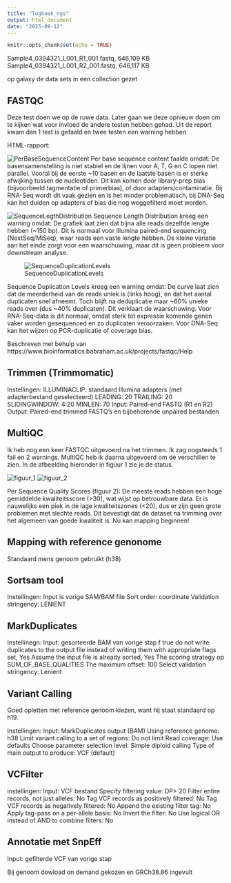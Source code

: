 ```yaml
---
title: "logboek_ngs"
output: html_document
date: "2025-09-12"
---
```


```r
knitr::opts_chunk$set(echo = TRUE)
```


Sample4_0394321_L001_R1_001.fastq, 646,109 KB
Sample4_0394321_L001_R2_001.fastq, 646,117 KB

op galaxy de data sets in een collection gezet


## FASTQC

Deze test doen we op de ruwe data. Later gaan we deze opnieuw doen om te kijken wat voor invloed de andere testen hebben gehad.
Uit de report kwam dan 1 test is gefaald en twee testen een warning hebben

HTML-rapport:

![PerBaseSequenceContent](/homes/nfbovenga/NGS_Mapping/Images/PerBaseSequenceContent.png)
Per base sequence content faalde omdat:
De basensamenstelling is niet stabiel en de lijnen voor A, T, G en C lopen niet parallel. Vooral bij de eerste ~10 basen en de laatste basen is er sterke afwijking tussen de nucleotiden. Dit kan komen door library-prep bias (bijvoorbeeld tagmentatie of primerbias), of door adapters/contaminatie. Bij RNA-Seq wordt dit vaak gezien en is het minder problematisch, bij DNA-Seq kan het duiden op adapters of bias die nog weggefilterd moet worden.


![SequenceLegthDistribution](/homes/nfbovenga/NGS_Mapping/Images/SequenceLegthDistribution.png)
Sequence Length Distribution kreeg een warning omdat:
De grafiek laat zien dat bijna alle reads dezelfde lengte hebben (~150 bp). Dit is normaal voor Illumina paired-end sequencing (NextSeq/MiSeq), waar reads een vaste lengte hebben. De kleine variatie aan het einde zorgt voor een waarschuwing, maar dit is geen probleem voor downstream analyse.


![SequenceDuplicationLevels](/homes/nfbovenga/NGS_Mapping/Images/SequenceDuplicationLevels.png)

Sequence Duplication Levels kreeg een warning omdat:
De curve laat zien dat de meerderheid van de reads uniek is (links hoog), en dat het aantal duplicaten snel afneemt. Toch blijft na deduplicatie maar ~60% unieke reads over (dus ~40% duplicaten). Dit verklaart de waarschuwing. Voor RNA-Seq-data is dit normaal, omdat sterk tot expressie komende genen vaker worden gesequenced en zo duplicaten veroorzaken. Voor DNA-Seq kan het wijzen op PCR-duplicatie of coverage bias.

Beschreven met behulp van https://www.bioinformatics.babraham.ac.uk/projects/fastqc/Help


## Trimmen (Trimmomatic)

Instellingen:
ILLUMINACLIP: standaard Illumina adapters (met adapterbestand geselecteerd)
LEADING: 20
TRAILING: 20
SLIDINGWINDOW: 4:20
MINLEN: 70
Input: Paired-end FASTQ (R1 en R2)
Output: Paired-end trimmed FASTQ’s en bijbehorende unpaired bestanden


## MultiQC

Ik heb nog een keer FASTQC uitgevoerd na het trimmen. Ik zag nogsteeds 1 fail en 2 warnings. MultiQC heb ik daarna uitgevoerd om de verschillen te zien. In de afbeelding hieronder in figuur 1 zie je de status.

![figuur_1](/homes/nfbovenga/NGS_Mapping/Images/MultiQC1.png)
![figuur_2](/homes/nfbovenga/NGS_Mapping/Images/PerSequenceQualityScores.png)

Per Sequence Quality Scores (figuur 2):
De meeste reads hebben een hoge gemiddelde kwaliteitsscore (>30), wat wijst op betrouwbare data. Er is nauwelijks een piek in de lage kwaliteitszones (<20), dus er zijn geen grote problemen met slechte reads. Dit bevestigt dat de dataset na trimming over het algemeen van goede kwaliteit is.
Nu kan mapping beginnen!


## Mapping with reference genonome

Standaard mens genoom gebruikt (h38)


## Sortsam tool

Instellingen:
Input is vorige SAM/BAM file
Sort order: coordinate
Validation stringency: LENIENT


## MarkDuplicates

Instellinegn:
Input: gesorteerde BAM van vorige stap
f true do not write duplicates to the output file instead of writing them with appropriate flags set, Yes
Assume the input file is already sorted, Yes
The scoring strategy op SUM_OF_BASE_QUALITIES
The maximum offset: 100
Select validation stringency: Lenient


## Variant Calling

Goed opletten met reference genoom kiezen, want hij staat standaard op h19.

Instellingen:
Input: MarkDuplicates output (BAM)
Using reference genome: h38
Limit variant calling to a set of regions: Do not limit
Read coverage: Use defaults 
Choose parameter selection level: Simple diploid calling
Type of main output to produce: VCF (default)

## VCFilter

instellingen:
Input: VCF bestand
Specify filtering value: DP> 20
Filter entire records, not just alleles: No
Tag VCF records as positively filtered: No
Tag VCF records as negatively filtered: No
Append the existing filter tag: No
Apply tag-pass on a per-allele basis: No
Invert the filter: No
Use logical OR instead of AND to combine filters: No


## Annotatie met SnpEff

Input: gefilterde VCF van vorige stap 

Bij genoom dowload on demand gekozen en GRCh38.86 ingevult 

